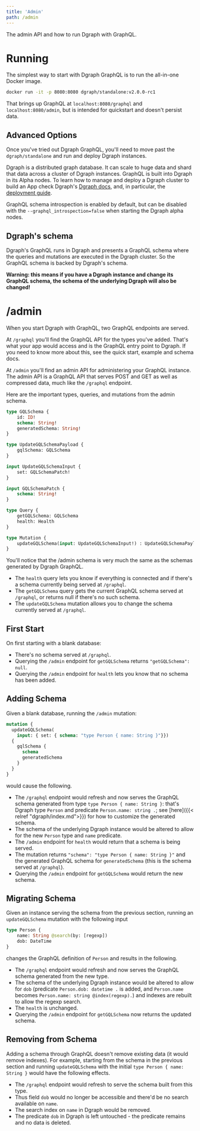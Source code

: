 ```yaml
---
title: 'Admin'
path: /admin
---
```


The admin API and how to run Dgraph with GraphQL.

# Running

The simplest way to start with Dgraph GraphQL is to run the all-in-one Docker image.

```sh
docker run -it -p 8080:8080 dgraph/standalone:v2.0.0-rc1
```

That brings up GraphQL at `localhost:8080/graphql` and `localhost:8080/admin`, but is intended for quickstart and doesn't persist data.

## Advanced Options

Once you've tried out Dgraph GraphQL, you'll need to move past the `dgraph/standalone` and run and deploy Dgraph instances.

Dgraph is a distributed graph database.  It can scale to huge data and shard that data across a cluster of Dgraph instances.  GraphQL is built into Dgraph in its Alpha nodes. To learn how to manage and deploy a Dgraph cluster to build an App check Dgraph's [Dgraph docs](https://docs.dgraph.io/), and, in particular, the [deployment guide](https://docs.dgraph.io/deploy/).

GraphQL schema introspection is enabled by default, but can be disabled with the `--graphql_introspection=false` when starting the Dgraph alpha nodes.

## Dgraph's schema

Dgraph's GraphQL runs in Dgraph and presents a GraphQL schema where the queries and mutations are executed in the Dgraph cluster.  So the GraphQL schema is backed by Dgraph's schema.

**Warning: this means if you have a Dgraph instance and change its GraphQL schema, the schema of the underlying Dgraph will also be changed!**

# /admin

When you start Dgraph with GraphQL, two GraphQL endpoints are served.

At `/graphql` you'll find the GraphQL API for the types you've added.  That's what your app would access and is the GraphQL entry point to Dgraph.  If you need to know more about this, see the quick start, example and schema docs.

At `/admin` you'll find an admin API for administering your GraphQL instance.  The admin API is a GraphQL API that serves POST and GET as well as compressed data, much like the `/graphql` endpoint.

Here are the important types, queries, and mutations from the admin schema.

```graphql
type GQLSchema {
	id: ID!
	schema: String! 
	generatedSchema: String!
}

type UpdateGQLSchemaPayload {
	gqlSchema: GQLSchema
}

input UpdateGQLSchemaInput {
	set: GQLSchemaPatch!
}

input GQLSchemaPatch {
	schema: String!
}

type Query {
	getGQLSchema: GQLSchema
	health: Health
}

type Mutation {
	updateGQLSchema(input: UpdateGQLSchemaInput!) : UpdateGQLSchemaPayload
}
```

You'll notice that the /admin schema is very much the same as the schemas generated by Dgraph GraphQL.

* The `health` query lets you know if everything is connected and if there's a schema currently being served at `/graphql`.
* The `getGQLSchema` query gets the current GraphQL schema served at `/graphql`, or returns null if there's no such schema.
* The `updateGQLSchema` mutation allows you to change the schema currently served at `/graphql`.

## First Start

On first starting with a blank database:

* There's no schema served at `/graphql`.
* Querying the `/admin` endpoint for `getGQLSchema` returns `"getGQLSchema": null`.
* Querying the `/admin` endpoint for `health` lets you know that no schema has been added.

## Adding Schema

Given a blank database, running the `/admin` mutation:

```graphql
mutation {
  updateGQLSchema(
    input: { set: { schema: "type Person { name: String }"}})
  {
    gqlSchema {
      schema
      generatedSchema
    }
  }
}
```

would cause the following.

* The `/graphql` endpoint would refresh and now serves the GraphQL schema generated from type `type Person { name: String }`: that's Dgraph type `Person` and predicate `Person.name: string .`; see [here]({{< relref "dgraph/index.md">}}) for how to customize the generated schema.
* The schema of the underlying Dgraph instance would be altered to allow for the new `Person` type and `name` predicate.
* The `/admin` endpoint for `health` would return that a schema is being served.
* The mutation returns `"schema": "type Person { name: String }"` and the generated GraphQL schema for `generatedSchema` (this is the schema served at `/graphql`).
* Querying the `/admin` endpoint for `getGQLSchema` would return the new schema.

## Migrating Schema

Given an instance serving the schema from the previous section, running an `updateGQLSchema` mutation with the following input

```graphql
type Person {
    name: String @search(by: [regexp])
    dob: DateTime
}
```

changes the GraphQL definition of `Person` and results in the following.

* The `/graphql` endpoint would refresh and now serves the GraphQL schema generated from the new type.
* The schema of the underlying Dgraph instance would be altered to allow for `dob` (predicate `Person.dob: datetime .` is added, and `Person.name` becomes `Person.name: string @index(regexp).`) and indexes are rebuilt to allow the regexp search.
* The `health` is unchanged.
* Querying the `/admin` endpoint for `getGQLSchema` now returns the updated schema.

## Removing from Schema

Adding a schema through GraphQL doesn't remove existing data (it would remove indexes).  For example, starting from the schema in the previous section and running `updateGQLSchema` with the initial `type Person { name: String }` would have the following effects.

* The `/graphql` endpoint would refresh to serve the schema built from this type.
* Thus field `dob` would no longer be accessible and there'd be no search available on `name`.
* The search index on `name` in Dgraph would be removed.
* The predicate `dob` in Dgraph is left untouched - the predicate remains and no data is deleted.
